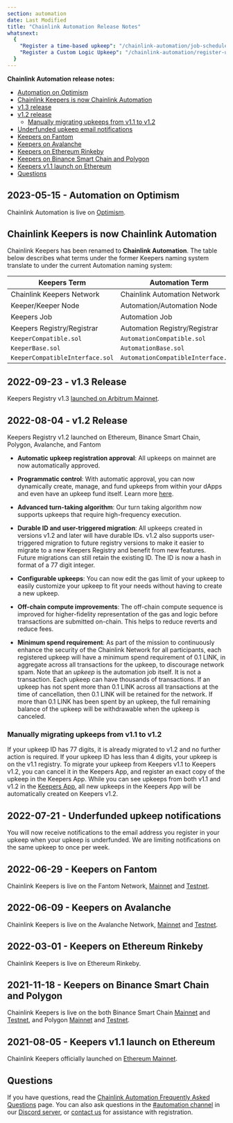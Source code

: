 ```yaml
---
section: automation
date: Last Modified
title: "Chainlink Automation Release Notes"
whatsnext:
  {
    "Register a time-based upkeep": "/chainlink-automation/job-scheduler",
    "Register a Custom Logic Upkeep": "/chainlink-automation/register-upkeep",
  }
---
```


**Chainlink Automation release notes:**

- [Automation on Optimism](#2023-05-15---automation-on-optimism)
- [Chainlink Keepers is now Chainlink Automation](#chainlink-keepers-is-now-chainlink-automation)
- [v1.3 release](#2022-09-23---v13-release)
- [v1.2 release](#2022-08-04---v12-release)
  - [Manually migrating upkeeps from v1.1 to v1.2](#manually-migrating-upkeeps-from-v11-to-v12)
- [Underfunded upkeep email notifications](#2022-07-21---underfunded-upkeep-notifications)
- [Keepers on Fantom](#2022-06-29---keepers-on-fantom)
- [Keepers on Avalanche](#2022-06-09---keepers-on-avalanche)
- [Keepers on Ethereum Rinkeby](#2022-03-01---keepers-on-ethereum-rinkeby)
- [Keepers on Binance Smart Chain and Polygon](#2021-11-18---keepers-on-binance-smart-chain-and-polygon)
- [Keepers v1.1 launch on Ethereum](#2021-08-05---keepers-v11-launch-on-ethereum)
- [Questions](#questions)

## 2023-05-15 - Automation on Optimism

Chainlink Automation is live on [Optimism](/chainlink-automation/supported-networks#optimism).

## Chainlink Keepers is now Chainlink Automation

Chainlink Keepers has been renamed to **Chainlink Automation**. The table below describes what terms under the former Keepers naming system translate to under the current Automation naming system:

| Keepers Term                    | Automation Term                     |
| ------------------------------- | ----------------------------------- |
| Chainlink Keepers Network       | Chainlink Automation Network        |
| Keeper/Keeper Node              | Automation/Automation Node          |
| Keepers Job                     | Automation Job                      |
| Keepers Registry/Registrar      | Automation Registry/Registrar       |
| `KeeperCompatible.sol`          | `AutomationCompatible.sol`          |
| `KeeperBase.sol`                | `AutomationBase.sol`                |
| `KeeperCompatibleInterface.sol` | `AutomationCompatibleInterface.sol` |

## 2022-09-23 - v1.3 Release

Keepers Registry v1.3 [launched on Arbitrum Mainnet](/chainlink-automation/supported-networks/#arbitrum).

## 2022-08-04 - v1.2 Release

Keepers Registry v1.2 launched on Ethereum, Binance Smart Chain, Polygon, Avalanche, and Fantom

- **Automatic upkeep registration approval**: All upkeeps on mainnet are now automatically approved.

- **Programmatic control**: With automatic approval, you can now dynamically create, manage, and fund upkeeps from within your dApps and even have an upkeep fund itself. Learn more [here](/chainlink-automation/register-upkeep/#register-an-upkeep-using-your-own-deployed-contract).

- **Advanced turn-taking algorithm**: Our turn taking algorithm now supports upkeeps that require high-frequency execution.

- **Durable ID and user-triggered migration**: All upkeeps created in versions v1.2 and later will have durable IDs. v1.2 also supports user-triggered migration to future registry versions to make it easier to migrate to a new Keepers Registry and benefit from new features. Future migrations can still retain the existing ID. The ID is now a hash in format of a 77 digit integer.

- **Configurable upkeeps**: You can now edit the gas limit of your upkeep to easily customize your upkeep to fit your needs without having to create a new upkeep.

- **Off-chain compute improvements**: The off-chain compute sequence is improved for higher-fidelity representation of the gas and logic before transactions are submitted on-chain. This helps to reduce reverts and reduce fees.

- **Minimum spend requirement**: As part of the mission to continuously enhance the security of the Chainlink Network for all participants, each registered upkeep will have a minimum spend requirement of 0.1 LINK, in aggregate across all transactions for the upkeep, to discourage network spam. Note that an _upkeep_ is the automation job itself. It is not a transaction. Each upkeep can have thousands of transactions. If an upkeep has not spent more than 0.1 LINK across all transactions at the time of cancellation, then 0.1 LINK will be retained for the network. If more than 0.1 LINK has been spent by an upkeep, the full remaining balance of the upkeep will be withdrawable when the upkeep is canceled.

### Manually migrating upkeeps from v1.1 to v1.2

If your upkeep ID has 77 digits, it is already migrated to v1.2 and no further action is required. If your upkeep ID has less than 4 digits, your upkeep is on the v1.1 registry. To migrate your upkeep from Keepers v1.1 to Keepers v1.2, you can cancel it in the Keepers App, and register an exact copy of the upkeep in the Keepers App. While you can see upkeeps from both v1.1 and v1.2 in the [Keepers App](https://automation.chain.link), all new upkeeps in the Keepers App will be automatically created on Keepers v1.2.

## 2022-07-21 - Underfunded upkeep notifications

You will now receive notifications to the email address you register in your upkeep when your upkeep is underfunded. We are limiting notifications on the same upkeep to once per week.

## 2022-06-29 - Keepers on Fantom

Chainlink Keepers is live on the Fantom Network, [Mainnet](https://automation.chain.link/fantom) and [Testnet](https://automation.chain.link/fantom-testnet).

## 2022-06-09 - Keepers on Avalanche

Chainlink Keepers is live on the Avalanche Network, [Mainnet](https://automation.chain.link/avalanche) and [Testnet](https://automation.chain.link/fuji).

## 2022-03-01 - Keepers on Ethereum Rinkeby

Chainlink Keepers is live on Ethereum Rinkeby.

## 2021-11-18 - Keepers on Binance Smart Chain and Polygon

Chainlink Keepers is live on the both Binance Smart Chain [Mainnet](https://automation.chain.link/bsc) and [Testnet](https://automation.chain.link/bnb-chain-testnet), and Polygon [Mainnet](https://automation.chain.link/polygon) and [Testnet](https://automation.chain.link/mumbai).

## 2021-08-05 - Keepers v1.1 launch on Ethereum

Chainlink Keepers officially launched on [Ethereum Mainnet](https://keepers.chain.link/mainnet).

## Questions

If you have questions, read the [Chainlink Automation Frequently Asked Questions](/chainlink-automation/faqs) page. You can also ask questions in the [#automation channel](https://discord.com/channels/592041321326182401/821350860302581771) in our [Discord server](https://discord.gg/qj9qarT), or [contact us](https://forms.gle/WadxnzzjHPtta5Zd9) for assistance with registration.
